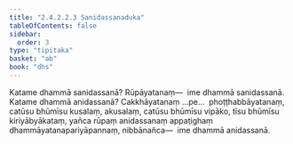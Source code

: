```yaml
---
title: "2.4.2.2.3 Sanidassanaduka"
tableOfContents: false
sidebar:
  order: 3
type: "tipitaka"
basket: "ab"
book: "dhs"
---
```



<DynamicBreadcrumb />

<Division number="1457" book="dhs">

<Paragraph number="2167" book="dhs">
Katame dhammā sanidassanā? Rūpāyatanaṃ—  ime dhammā sanidassanā.
</Paragraph>

</Division>
<Division number="1458" book="dhs">

<Paragraph number="2168" book="dhs">
Katame dhammā anidassanā? Cakkhāyatanaṃ …pe…  phoṭṭhabbāyatanaṃ, catūsu bhūmīsu kusalaṃ, akusalaṃ, catūsu bhūmīsu vipāko, tīsu bhūmīsu kiriyābyākataṃ, yañca rūpaṃ anidassanaṃ appaṭighaṃ dhammāyatanapariyāpannaṃ, nibbānañca—  ime dhammā anidassanā.
</Paragraph>
</Division>